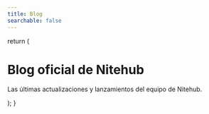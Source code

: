 ---
title: Blog
searchable: false
---

  return (
    <div className="max-w-screen-lg mx-auto pt-4 pb-8 mb-16 border-b border-gray-400 border-opacity-20">
      <h1>
        <span className="text-center font-extrabold md:text-5xl mt-8 pb-6">Blog oficial de Nitehub</span>
      </h1>
      <p className="text-center text-gray-500 dark:text-gray-400">
        Las últimas actualizaciones y lanzamientos del equipo de Nitehub.
      </p>
    </div>
  );
}


<BlogHeader/>
<BlogIndex/>
